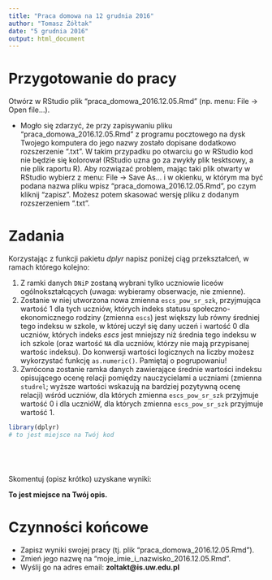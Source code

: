 ```yaml
---
title: "Praca domowa na 12 grudnia 2016"
author: "Tomasz Żółtak"
date: "5 grudnia 2016"
output: html_document
---
```


# Przygotowanie do pracy

Otwórz w RStudio plik "praca_domowa_2016.12.05.Rmd" (np. menu: File -> Open file...).

  * Mogło się zdarzyć, że przy zapisywaniu pliku "praca_domowa_2016.12.05.Rmd" z programu pocztowego na dysk Twojego komputera do jego nazwy zostało dopisane dodatkowo rozszerzenie ".txt". W takim przypadku po otwarciu go w RStudio kod nie będzie się kolorował (RStudio uzna go za zwykły plik tesktsowy, a nie plik raportu R). Aby rozwiązać problem, mając taki plik otwarty w RStudio wybierz z menu: File -> Save As... i w okienku, w którym ma być podana nazwa pliku wpisz "praca_domowa_2016.12.05.Rmd", po czym kliknij "zapisz". Możesz potem skasować wersję pliku z dodanym rozszerzeniem ".txt".

# Zadania

Korzystając z funkcji pakietu *dplyr* napisz poniżej ciąg przekształceń, w ramach którego kolejno:

  1. Z ramki danych `DNiP` zostaną wybrani tylko uczniowie liceów ogólnokształcących (uwaga: wybieramy obserwacje, nie zmienne).
  2. Zostanie w niej utworzona nowa zmienna `escs_pow_sr_szk`, przyjmująca wartość 1 dla tych uczniów, których indeks statusu społeczno-ekonomicznego rodziny (zmienna `escs`) jest większy lub równy średniej tego indeksu w szkole, w której uczył się dany uczeń i wartość 0 dla uczniów, których indeks *escs* jest mniejszy niż średnia tego indeksu w ich szkole (oraz wartość `NA` dla uczniów, którzy nie mają przypisanej wartośc indeksu). Do konwersji wartości logicznych na liczby możesz wykorzystać funkcję `as.numeric()`. Pamiętaj o pogrupowaniu!
  3. Zwrócona zostanie ramka danych zawierające średnie wartości indeksu opisującego ocenę relacji pomiędzy nauczycielami a uczniami (zmienna `studrel`; wyższe wartości wskazują na bardziej pozytywną ocenę relacji) wśród uczniów, dla których zmienna `escs_pow_sr_szk` przyjmuje wartość 0 i dla ucznióW, dla których zmienna `escs_pow_sr_szk` przyjmuje wartość 1.
  
```r
library(dplyr)
# to jest miejsce na Twój kod






```

Skomentuj (opisz krótko) uzyskane wyniki:

**To jest miejsce na Twój opis.**

# Czynności końcowe

  - Zapisz wyniki swojej pracy (tj. plik "praca_domowa_2016.12.05.Rmd").
  - Zmień jego nazwę na "moje_imie_i_nazwisko_2016.12.05.Rmd".
  - Wyślij go na adres email: **zoltakt@is.uw.edu.pl**
